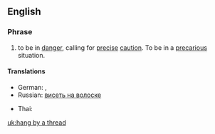 ==English==

===Phrase===
{{en-verb|inf=to [[hang]] by a [[thread]]|hangs by a thread|hanging by a thread|hanged by a thread|hung by a thread}}

# {{idiom}} to be in [[danger]], calling for [[precise]] [[caution]]. To be in a [[precarious]] situation.

====Translations====
{{trans-top}}
* German: {{t+|de|am seidenen Faden hängen}}, {{t+|de|an einem seidenen Faden hängen}}
* Russian: [[висеть на волоске]]
{{trans-mid}}
* Thai: {{t-|th|แขวนบนเส้นด้าย}}
{{trans-bottom}}

[[uk:hang by a thread]]